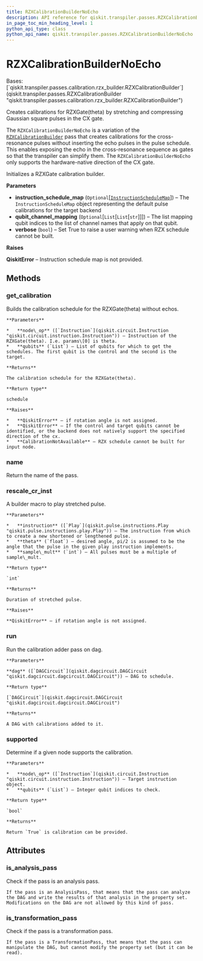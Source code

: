 ```yaml
---
title: RZXCalibrationBuilderNoEcho
description: API reference for qiskit.transpiler.passes.RZXCalibrationBuilderNoEcho
in_page_toc_min_heading_level: 1
python_api_type: class
python_api_name: qiskit.transpiler.passes.RZXCalibrationBuilderNoEcho
---
```


# RZXCalibrationBuilderNoEcho

<Class id="qiskit.transpiler.passes.RZXCalibrationBuilderNoEcho" github="https://github.com/qiskit/qiskit/tree/stable/0.23/qiskit/transpiler/passes/calibration/rzx_builder.py" signature="RZXCalibrationBuilderNoEcho(instruction_schedule_map=None, qubit_channel_mapping=None, verbose=True)">
  Bases: [`qiskit.transpiler.passes.calibration.rzx_builder.RZXCalibrationBuilder`](qiskit.transpiler.passes.RZXCalibrationBuilder "qiskit.transpiler.passes.calibration.rzx_builder.RZXCalibrationBuilder")

  Creates calibrations for RZXGate(theta) by stretching and compressing Gaussian square pulses in the CX gate.

  The `RZXCalibrationBuilderNoEcho` is a variation of the [`RZXCalibrationBuilder`](qiskit.transpiler.passes.RZXCalibrationBuilder "qiskit.transpiler.passes.RZXCalibrationBuilder") pass that creates calibrations for the cross-resonance pulses without inserting the echo pulses in the pulse schedule. This enables exposing the echo in the cross-resonance sequence as gates so that the transpiler can simplify them. The `RZXCalibrationBuilderNoEcho` only supports the hardware-native direction of the CX gate.

  Initializes a RZXGate calibration builder.

  **Parameters**

  *   **instruction\_schedule\_map** (`Optional`\[[`InstructionScheduleMap`](qiskit.pulse.InstructionScheduleMap "qiskit.pulse.instruction_schedule_map.InstructionScheduleMap")]) – The `InstructionScheduleMap` object representing the default pulse calibrations for the target backend
  *   **qubit\_channel\_mapping** (`Optional`\[`List`\[`List`\[`str`]]]) – The list mapping qubit indices to the list of channel names that apply on that qubit.
  *   **verbose** (`bool`) – Set True to raise a user warning when RZX schedule cannot be built.

  **Raises**

  **QiskitError** – Instruction schedule map is not provided.

  ## Methods

  ### get\_calibration

  <Function id="qiskit.transpiler.passes.RZXCalibrationBuilderNoEcho.get_calibration" name="get_calibration" signature="RZXCalibrationBuilderNoEcho.get_calibration(node_op, qubits)">
    Builds the calibration schedule for the RZXGate(theta) without echos.

    **Parameters**

    *   **node\_op** ([`Instruction`](qiskit.circuit.Instruction "qiskit.circuit.instruction.Instruction")) – Instruction of the RZXGate(theta). I.e. params\[0] is theta.
    *   **qubits** (`List`) – List of qubits for which to get the schedules. The first qubit is the control and the second is the target.

    **Returns**

    The calibration schedule for the RZXGate(theta).

    **Return type**

    schedule

    **Raises**

    *   **QiskitError** – if rotation angle is not assigned.
    *   **QiskitError** – If the control and target qubits cannot be identified, or the backend does not natively support the specified direction of the cx.
    *   **CalibrationNotAvailable** – RZX schedule cannot be built for input node.
  </Function>

  ### name

  <Function id="qiskit.transpiler.passes.RZXCalibrationBuilderNoEcho.name" name="name" signature="RZXCalibrationBuilderNoEcho.name()">
    Return the name of the pass.
  </Function>

  ### rescale\_cr\_inst

  <Function id="qiskit.transpiler.passes.RZXCalibrationBuilderNoEcho.rescale_cr_inst" name="rescale_cr_inst" signature="static RZXCalibrationBuilderNoEcho.rescale_cr_inst(instruction, theta, sample_mult=16)">
    A builder macro to play stretched pulse.

    **Parameters**

    *   **instruction** ([`Play`](qiskit.pulse.instructions.Play "qiskit.pulse.instructions.play.Play")) – The instruction from which to create a new shortened or lengthened pulse.
    *   **theta** (`float`) – desired angle, pi/2 is assumed to be the angle that the pulse in the given play instruction implements.
    *   **sample\_mult** (`int`) – All pulses must be a multiple of sample\_mult.

    **Return type**

    `int`

    **Returns**

    Duration of stretched pulse.

    **Raises**

    **QiskitError** – if rotation angle is not assigned.
  </Function>

  ### run

  <Function id="qiskit.transpiler.passes.RZXCalibrationBuilderNoEcho.run" name="run" signature="RZXCalibrationBuilderNoEcho.run(dag)">
    Run the calibration adder pass on dag.

    **Parameters**

    **dag** ([`DAGCircuit`](qiskit.dagcircuit.DAGCircuit "qiskit.dagcircuit.dagcircuit.DAGCircuit")) – DAG to schedule.

    **Return type**

    [`DAGCircuit`](qiskit.dagcircuit.DAGCircuit "qiskit.dagcircuit.dagcircuit.DAGCircuit")

    **Returns**

    A DAG with calibrations added to it.
  </Function>

  ### supported

  <Function id="qiskit.transpiler.passes.RZXCalibrationBuilderNoEcho.supported" name="supported" signature="RZXCalibrationBuilderNoEcho.supported(node_op, qubits)">
    Determine if a given node supports the calibration.

    **Parameters**

    *   **node\_op** ([`Instruction`](qiskit.circuit.Instruction "qiskit.circuit.instruction.Instruction")) – Target instruction object.
    *   **qubits** (`List`) – Integer qubit indices to check.

    **Return type**

    `bool`

    **Returns**

    Return `True` is calibration can be provided.
  </Function>

  ## Attributes

  ### is\_analysis\_pass

  <Attribute id="qiskit.transpiler.passes.RZXCalibrationBuilderNoEcho.is_analysis_pass" name="is_analysis_pass">
    Check if the pass is an analysis pass.

    If the pass is an AnalysisPass, that means that the pass can analyze the DAG and write the results of that analysis in the property set. Modifications on the DAG are not allowed by this kind of pass.
  </Attribute>

  ### is\_transformation\_pass

  <Attribute id="qiskit.transpiler.passes.RZXCalibrationBuilderNoEcho.is_transformation_pass" name="is_transformation_pass">
    Check if the pass is a transformation pass.

    If the pass is a TransformationPass, that means that the pass can manipulate the DAG, but cannot modify the property set (but it can be read).
  </Attribute>
</Class>

